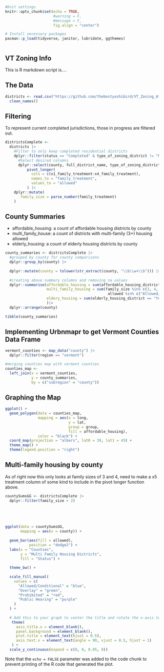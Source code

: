 ```r
#Knit settings 
knitr::opts_chunk$set(echo = TRUE,
                      #warning = F,
                      #message = F,
                      fig.align = "center")

# Install necessary packages
pacman::p_load(tidyverse, janitor, lubridate, ggthemes)



```

## VT Zoning Info

This is R markdown script is....

## The Data

```r
districts <- read.csv("https://github.com/thebestyoshibird/VT_Zoning_Atlas/blob/main/ZoningAtlas/consolidated/district_zoning_data.csv?raw=true") |> 
  clean_names()
```

## Filtering

To represent current completed jurisdictions, those in progress are filtered out.

```r
districtsComplete <- 
  districts |> 
    #Filter to only keep completed residential districts
    dplyr::filter(status == "Completed" & type_of_zoning_district != "Nonresidential") |> 
      #Select desired columns
      dplyr::select(county, full_district_name, type_of_zoning_district:x4_family_treatment) |> 
          pivot_longer(
            cols = c(x1_family_treatment:x4_family_treatment),
            names_to = "family_treatment",
            values_to = "allowed"
          ) |> 
    dplyr::mutate(
       family_size = parse_number(family_treatment)
    )


```

## County Summaries

-   affordable_housing: a count of affordable housing districts by county 
-   multi_family_house: a count of districts with multi-family (3+) housing allowed
-   elderly_housing: a count of elderly housing districts by county 

```r
county_summaries <- districtsComplete |> 
  #grouped by county for county comparisons
  dplyr::group_by(county) |>
  
  dplyr::mutate(county = tolower(str_extract(county, "\\b\\w+\\b"))) |> 
  
  #creating above summary columns and removing na values
  dplyr::summarise(affordable_housing = sum(affordable_housing_district == "Yes", na.rm = TRUE),
                   multi_family_housing = sum(family_size %in% c(3, 4, 5) & 
                                               allowed %in% c("Allowed/Conditional", "Public Hearing"), na.rm = TRUE),
                   eldery_housing = sum(elderly_housing_district == "Yes", na.rm = TRUE),
                   )|> 
  dplyr::arrange(county) 
  
tibble(county_summaries)
```
## Implementing Urbnmapr to get Vermont Counties Data Frame
```r
vermont_counties <- map_data("county") |> 
  dplyr::filter(region == "vermont")
```

```r
#merging counties map with vermont counties
counties_map <- 
  left_join(x = vermont_counties,
            y = county_summaries,
            by = c("subregion" = "county")) 


```



## Graphing the Map
```r
ggplot() +
  geom_polygon(data = counties_map,
               mapping = aes(x = long,
                             y = lat,
                             group = group, 
                             fill = affordable_housing),
               color = "black") +
  coord_map(projection = "albers", lat0 = 39, lat1 = 45) +
  theme_map() +
  theme(legend.position = "right")
```



## Multi-family housing by county

As of right now this only looks at family sizes of 3 and 4, need to make a x5 treatment column of some kind to include in the pivot longer function above.

```r

countySumsGG <- districtsComplete |> 
  dplyr::filter(family_size > 2)

  



ggplot(data = countySumsGG,
       mapping = aes(x = county)) +
  
  geom_bar(aes(fill = allowed),
           position = "dodge2") + 
  labs(x = "Counties",
       y = "Multi Family Housing Districts",
       fill = "Status") +
  
  theme_bw() +
  
  scale_fill_manual(
    values = c(
      "Allowed/Conditional" = "blue",
      "Overlay" = "green",
      "Prohibited" = "red",
      "Public Hearing" = "purple"
    )
  ) +
  
  # Add this to your graph to center the title and rotate the x-axis text and remove #
   theme(
     axis.title.x = element_blank(),
     panel.background = element_blank(),
     plot.title = element_text(hjust = 0.5),
     axis.text.x = element_text(angle = 90, vjust = 0.5, hjust = 1)
   ) +
  scale_y_continuous(expand = c(0, 0, 0.05, 0)) 

```


Note that the `echo = FALSE` parameter was added to the code chunk to prevent printing of the R code that generated the plot.

